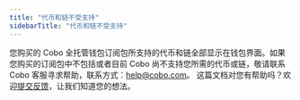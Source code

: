 ```yaml
---
title: "代币和链不受支持"
sidebarTitle: "代币和链不受支持"
---
```


您购买的 Cobo 全托管钱包订阅包所支持的代币和链全部显示在钱包界面。如果您购买的订阅包中不包括或者目前 Cobo 尚不支持您所需的代币或链，敬请联系 Cobo 客服寻求帮助，联系方式：[help@cobo.com](mailto:help@cobo.com)。
<Tip>这篇文档对您有帮助吗？欢迎[提交反馈](https://forms.zohopublic.com/cobo/form/DocumentFeedbackForm/formperma/QvLOhxJv1_JMsJ-1dleZ8Itb_7rzN-LtgvsDdxosoVI)，让我们知道您的想法。</Tip>